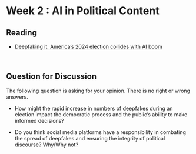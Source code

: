 # Week 2 : AI in Political Content

## Reading
- [Deepfaking it: America's 2024 election collides with AI boom](https://www.reuters.com/world/us/deepfaking-it-americas-2024-election-collides-with-ai-boom-2023-05-30/)

<br>

## Question for Discussion 

The following question is asking for your opinion. There is no right or wrong answers. 

*  How might the rapid increase in numbers of deepfakes during an election impact the democratic process and the public's ability to make informed decisions?

*  Do you think social media platforms have a responsibility in combating the spread of deepfakes and ensuring the integrity of political discourse? Why/Why not?

